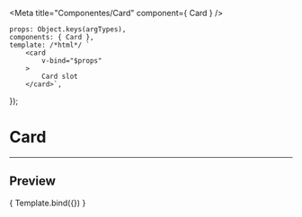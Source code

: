 
<Meta
	title="Componentes/Card"
	component={ Card }
/>

	props: Object.keys(argTypes),
	components: { Card },
	template: /*html*/ `
		<card
			v-bind="$props" 
		>
			Card slot
		</card>`,
});

# Card
---

## Preview

<Canvas>
	<Story
		name="Card"
	>
		{ Template.bind({}) }
	</Story>
</Canvas>

<ArgsTable story="Card" />